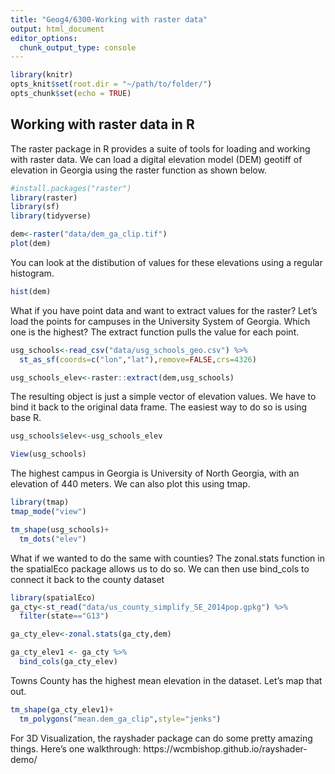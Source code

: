 ```yaml
---
title: "Geog4/6300-Working with raster data"
output: html_document
editor_options: 
  chunk_output_type: console
---
```


```r
library(knitr)
opts_knit$set(root.dir = "~/path/to/folder/")
opts_chunk$set(echo = TRUE)
```

## Working with raster data in R

The raster package in R provides a suite of tools for loading and working with raster data. We can load a digital elevation model (DEM) geotiff of elevation in Georgia using the raster function as shown below.

```r
#install.packages("raster")
library(raster)
library(sf)
library(tidyverse)

dem<-raster("data/dem_ga_clip.tif")
plot(dem)
```

You can look at the distibution of values for these elevations using a regular histogram.

```r
hist(dem)
```

What if you have point data and want to extract values for the raster? Let's load the points for campuses in the University System of Georgia. Which one is the highest? The extract function pulls the value for each point.

```r
usg_schools<-read_csv("data/usg_schools_geo.csv") %>%
  st_as_sf(coords=c("lon","lat"),remove=FALSE,crs=4326)

usg_schools_elev<-raster::extract(dem,usg_schools)
```

The resulting object is just a simple vector of elevation values. We have to bind it back to the original data frame. The easiest way to do so is using base R.

```r
usg_schools$elev<-usg_schools_elev

View(usg_schools)
```

The highest campus in Georgia is University of North Georgia, with an elevation of 440 meters. We can also plot this using tmap.

```r
library(tmap)
tmap_mode("view")

tm_shape(usg_schools)+
  tm_dots("elev")
```


What if we wanted to do the same with counties? The zonal.stats function in the spatialEco package allows us to do so. We can then use bind_cols to connect it back to the county dataset

```r
library(spatialEco)
ga_cty<-st_read("data/us_county_simplify_SE_2014pop.gpkg") %>%
  filter(state=="G13")

ga_cty_elev<-zonal.stats(ga_cty,dem)

ga_cty_elev1 <- ga_cty %>%
  bind_cols(ga_cty_elev)
```
 
Towns County has the highest mean elevation in the dataset. Let's map that out.

```r
tm_shape(ga_cty_elev1)+
  tm_polygons("mean.dem_ga_clip",style="jenks")
```

For 3D Visualization, the rayshader package can do some pretty amazing things. Here's one walkthrough: https://wcmbishop.github.io/rayshader-demo/
